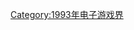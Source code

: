 {{Year by category
| m = 1
| c = 9
| d = 9
| y = 3
| cat = 首发的电子游戏系列
| in = 电子游戏界
| parent = 各年首发的电子游戏系列
| subcat = 1993年面世
| sortkey = Video game
}}

[[Category:1993年电子游戏界|Category:1993年电子游戏界]]